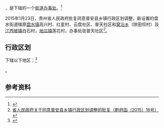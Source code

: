 {{中国乡级行政区|52/23/23/100/000}}

'''{{PAGENAMEBASE}}'''，是{{PRC admin/fullname|52/23/23/100/000|3}}下辖的一个[[街道办事处|街道办事处]]。<ref>{{PRC admin/ref sgc|{{PRC admin/parent|52/23/23/100/000}}}}</ref>

2015年1月23日，贵州省人民政府批复同意普安县乡镇行政区划调整，新设置的盘水街道辖原[[盘水镇|盘水镇]]高兴村、红星村、云盘社区、普天社区和[[窝沿乡|窝沿乡]]（除田坝村）及[[江西坡镇|江西坡镇]]白石村，[[地瓜镇|地瓜镇]]莲花村，办事处驻普天社区<ref>[http://www.gzgov.gov.cn/xxgk/jbxxgk/fgwj/zfwj/qfh/201507/t20150703_298260.html 省人民政府关于同意普安县乡镇行政区划调整的批复（黔府函〔2015〕16号）] {{webarchive|url=https://web.archive.org/web/20170906183239/http://www.gzgov.gov.cn/xxgk/jbxxgk/fgwj/zfwj/qfh/201507/t20150703_298260.html |date=2017-09-06 }}</ref>。

== 行政区划 ==

{{PAGENAMEBASE}}下辖以下地区：<ref>{{PRC admin/ref sgc|52/23/23/100/000}}</ref>

{{PRC admin/children|52/23/23/100/000}}。

== 参考资料 ==

{{reflist}}

{{行政区划小作品}}
{{PRC admin/navcat|52/23/23/100/000}}